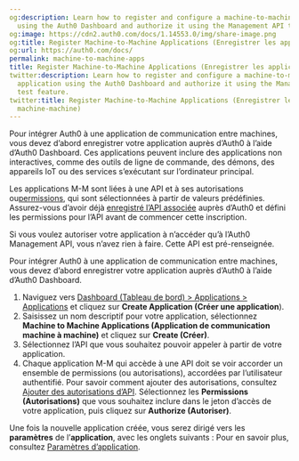 ```yaml
---
og:description: Learn how to register and configure a machine-to-machine (M2M) application
  using the Auth0 Dashboard and authorize it using the Management API test feature.
og:image: https://cdn2.auth0.com/docs/1.14553.0/img/share-image.png
og:title: Register Machine-to-Machine Applications (Enregistrer les applications machine-machine)
og:url: https://auth0.com/docs/
permalink: machine-to-machine-apps
title: Register Machine-to-Machine Applications (Enregistrer les applications machine-machine)
twitter:description: Learn how to register and configure a machine-to-machine (M2M)
  application using the Auth0 Dashboard and authorize it using the Management API
  test feature.
twitter:title: Register Machine-to-Machine Applications (Enregistrer les applications
  machine-machine)
---
```


Pour intégrer Auth0 à une application de communication entre machines, vous devez d’abord enregistrer votre application auprès d’Auth0 à l’aide d’Auth0 Dashboard. Ces applications peuvent inclure des applications non interactives, comme des outils de ligne de commande, des démons, des appareils IoT ou des services s’exécutant sur l’ordinateur principal.

Les applications M-M sont liées à une API et à ses autorisations ou[permissions](/apis/scopes/api-scopes), qui sont sélectionnées à partir de valeurs prédéfinies. Assurez-vous d’avoir déjà [enregistré l’API associée](/get-started/set-up-apis) auprès d’Auth0 et défini les permissions pour l’API avant de commencer cette inscription.

Si vous voulez autoriser votre application à n’accéder qu’à l’Auth0 Management API, vous n’avez rien à faire. Cette API est pré-renseignée.

Pour intégrer Auth0 à une application de communication entre machines, vous devez d’abord enregistrer votre application auprès d’Auth0 à l’aide d’Auth0 Dashboard.

1. Naviguez vers [Dashboard (Tableau de bord) > Applications > Applications](%24%7Bmanage_url%7D/#/applications) et cliquez sur **Create Application (Créer une application**).
2. Saisissez un nom descriptif pour votre application, sélectionnez **Machine to Machine Applications (Application de communication machine à machine)** et cliquez sur **Create (Créer)**.
3. Sélectionnez l’API que vous souhaitez pouvoir appeler à partir de votre application.
4. Chaque application M-M qui accède à une API doit se voir accorder un ensemble de permissions (ou autorisations), accordées par l’utilisateur authentifié. Pour savoir comment ajouter des autorisations, consultez [Ajouter des autorisations d’API](/apis/add-api-permissions). Sélectionnez les **Permissions (Autorisations)** que vous souhaitez inclure dans le jeton d’accès de votre application, puis cliquez sur **Authorize (Autoriser)**. 

Une fois la nouvelle application créée, vous serez dirigé vers les **paramètres** de l’**application**, avec les onglets suivants : 
Pour en savoir plus, consultez [Paramètres d’application](/applications/application-settings).